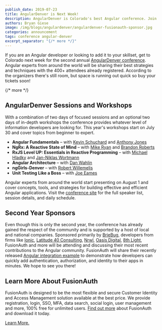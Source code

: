 ```yaml
---
publish_date: 2019-07-23 
title: AngularDenver is Next Week!
description: AngularDenver is Colorado's best Angular conference. Join us for all 4 days of technical goodness.
authors: Bryan Giese
image: /img/blogs/angulardenver/angulardenver-fusionauth-sponsor.jpg
categories: announcement
tags: conference angular-denver
excerpt_separator: "{/* more */}"
---
```


If you are an Angular developer or looking to add it to your skillset, get to Colorado next week for the second annual [AngularDenver conference](https://angulardenver.com/ "Jump to AngularDenver site"). Angular experts from around the world will be sharing their best strategies and techniques with the 400+ attendees already registered. According to the organizers there's still room, but space is running out quick so buy your tickets soon!

{/* more */}

## AngularDenver Sessions and Workshops

With a combination of two days of focused sessions and an optional two days of in-depth workshops the conference provides whatever level of information developers are looking for. This year's workshops start on July 30 and cover topics from beginner to expert.
- **Angular Fundamentals** – with [Kevin Schuchard](https://twitter.com/KevinSchuchard) and [Anthony Jones](https://twitter.com/anthonyjones519)
- **NgRx: A Reactive State of Mind** – with [Mike Ryan](https://twitter.com/MikeRyanDev) and [Brandon Roberts](https://twitter.com/brandontroberts)
- **RxJS Level UP: Essentials in Reactive Programming** – with [Michael Hladky](https://twitter.com/Michael_Hladky) and [Jan-Niklas Wortmann](https://twitter.com/niklas_wortmann)
- **Angular Architecture** – with [Dan Wahlin](https://twitter.com/DanWahlin)
- **ngGirls-Denver** – with [Robert Willemelis](https://twitter.com/robertSPD)
- **Unit Testing Like a Boss** – with [Joe Eames](https://twitter.com/josepheames)

Angular experts from around the world start presenting on August 1 and cover concepts, tools, and strategies for building effective and efficient Angular applications. Visit the [conference site](https://angulardenver.com "Jump to AngularDenver site") for the full speaker list, session details, and daily schedule.


## Second Year Sponsors
Even though this is only the second year, the conference has already gained the respect of the community and is supported by a host of local and national companies. Sponsored primarily by [BrieBug](https://www.briebug.com/ ), developers from firms like [Ionic](https://ionicframework.com/), [Latitude 40 Consulting](https://www.latitude40.com/), [Nrwl](https://nrwl.io), [Oasis Digital](https://oasisdigital.com/), [8th Light](https://8thlight.com/), FusionAuth and more will be attending and discussing their most recent contributions to the Angular community. FusionAuth will share their recently released [Angular integration example](https://bit.ly/AngularDenver) to demonstrate how developers can quickly add authentication, authorization, and identity to their apps in minutes. We hope to see you there!


## Learn More About FusionAuth
FusionAuth is designed to be the most flexible and secure Customer Identity and Access Management solution available at the best price. We provide registration, login, SSO, MFA, data search, social login, user management and more, 100% free for unlimited users. [Find out more](/ "FusionAuth Home") about FusionAuth and download it today.

[Learn More.](/)
